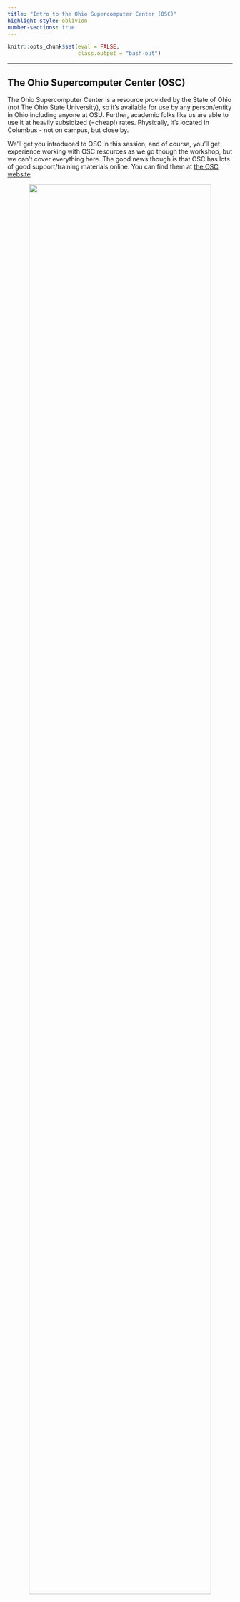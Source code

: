 ```yaml
---
title: "Intro to the Ohio Supercomputer Center (OSC)"
highlight-style: oblivion
number-sections: true
---
```


```r
knitr::opts_chunk$set(eval = FALSE,
                      class.output = "bash-out")
```

-----

## The Ohio Supercomputer Center (OSC)
 
The Ohio Supercomputer Center is a resource provided by the State of Ohio (not The Ohio State University), so it's available for use by any person/entity in Ohio including anyone at OSU. Further, academic folks like us are able to use it at heavily subsidized (=cheap!) rates. Physically, it's located in Columbus - not on campus, but close by.

We'll get you introduced to OSC in this session, and of course, you'll get experience working with OSC resources as we go though the workshop, but we can't cover everything here. The good news though is that OSC has lots of good support/training materials online. You can find them at [the OSC website](https://www.osc.edu/).

  <p align="center">
  <img src=img/osc_logo.svg width="90%">
  </p>

## What is a supercomputer?

We'll start with the basics here - for our purposes, a supercomputer is basically a bunch of smaller computers connected together, allowing for computing jobs that require more resources than any one of the individual computers can alone provide. 

## Some Terminology

There are some terms that you'll almost certainly hear (and maybe have used before yourself) when working with a supercomputer - either at OSC or elsewhere. Let's think about how these terms relate to each other...

  - Supercomputer
  - Node
  - Cluster
  - Core
  - Processor

  <p align="center">
  <img src=img/terminology.png width="95%">
  </p>

There's flexibility when using a supercomputer at OSC - the smallest job you can run would use a single processor, or core. Or you could run a slightly bigger job that uses say 10 cores that are all within one physical node. Or you could run an even bigger job that uses 100 cores that exist across 4 nodes by connecting those nodes together so their resources are shared (no single node at OSC has 100 cores).

## The Structure Of A Supercomputer

We're going to think about a supercomputer has having three main parts...

  - Login Node(s)
  - Compute Nodes
  - File Storage System

  <p align="center">
  <img src=img/supercomputer_parts.png width="95%">
  </p>

### File Storage

There are 3 main areas/file systems where you can store files at OSC...

  - **Home Directories:** /users/
  - **Project Directories:** /fs/project/ OR /fs/ess/project/
  - **Scratch Directories:** /fs/scratch/ OR /fs/ess/scratch/


  <p align="center">
  <img src=img/storage_osc.png width="95%">
  </p>
  
#### Home Directory

When you initially get an account with OSC, a HOME directory is created for you, named with your OSC username. This directory will always be within `/users/`. What subfolder it exists in depends on what project you were initially associated with. For example, the first project I was associated with at OSC was `PAS0656`. I don't work on that project anymore, but the location of my HOME directory remains `/users/PAS0656/osu6672` (note `osu6672` is my OSC username).

This HOME directory provides you with up to 500 GB of storage
(or up to 1,000,000 files). This is considered permanent storage, so it is well backed-up.

#### Project Directories

Project directories can't be set up by just anyone, as the storage there has to be paid for. Typically, here at the University, Project directories are set up by PI's. Project directories offer flexibility in terms of the amount of storage available (requested at the time of set-up, and then easily adjustable after that), and also in terms of who can access files in the directory.

Unlike your HOME directory, where typically only you will have access to the files it contains, Projects are meant to be available to a specified group of people - say the members of a lab all working on a project. Like HOME directories, these are also backed up routinely. Project directories are located inside either
`/fs/project/` or `/fs/ess/`.

#### Scratch Storage

The Scratch file system is meant to provide temporary storage space. Every Project directory has a corresponding Scratch directory. One advantage to Scratch space is that it is effectively unlimited. However, it's not backed up, and files that are unmodified for a specific amount of time are automatically deleted. 

### Login Nodes

  <p align="center">
  <img src=img/login_osc.png width="95%">
  </p>
  
Login nodes are set aside as an initial landing spot for everyone who logs in to a supercomputer. These are meant to be used to do things like organize your files, create scripts that specify future compute jobs, etc.

They are NOT meant for doing any serious computing on. Resources on the login nodes are limited and shared by everyone who logs in. Attempting large computing efforts on these nodes risks taxing the resources (i.e. RAM) and bogging things down for everyone. There are checks built in that limit what you are able to do on the login nodes (i.e. jobs running for longer than 20 min will be killed), but it's best to just not push it at all. Any bigger computing jobs are better sent to the compute cluster.

### Compute Cluster

  <p align="center">
  <img src=img/compute_osc.png width="95%">
  </p>
  
The compute cluster is really the powerhouse of the supercomputer, and is where you run your compute jobs. The details in terms of the size of the compute cluster itself, and the sizes of individual nodes contributing to the cluster (i.e. number of cores available on each node, amount of RAM available, etc) depends on which supercomputer you're connected to, but regardless, you'll have access to much more computing power than you'll get on your local system.

Each time you send a compute job to the compute cluster, you also make a request for the number of resources the job will need - specifically, the number of nodes, cores, and how long the job will run. As there are jobs being sent by different users all the time, there is software called a _job scheduler_ that considers each request and assigns the necessary resources to the job as they are available. We'll talk about that more later in the workshop.


All these parts are connected together to create a supercomputer...

  <p align="center">
  <img src=img/supercomputer.png width="95%">
  </p>
  
## Supercomputers at OSC

OSC technially has 3 separate supercomputers...

  - Ruby
  - Owens
  - Pitzer
  
Ruby is reserved for specific uses, so the two you'll interact with are Owens and Pitzer. This is what Owens looks like (and Pitzer is similar)...

  <p align="center">
  <img src=img/owens.jpg width="70%">
  </p>

## Connecting to a Supercomputer

Whether you're working on a supercomputer at OSC or elsewhere, you'll connect to it via a connection between your personal computer and the remote computer. Sometimes this connection is a one-way connection, in which you're working exclusively on the remote computer, and in other cases it can be a two-way connection. The two-way connection scenario allows you to transfer files between your local computer and the remote system (supercomputer).

### ssh

A one-way connection that allows you to connect to and work on a remote supercomputer is usually achieved through secure shell - often abbreviated and referred to as *ssh*. 

  <p align="center">
  <img src=img/ssh_osc.png width="90%">
  </p>
  
The two most common ways of connecting to OSC by way of *ssh* are though a Terminal or the OnDemand system.

#### Terminal

Traditionally if you're on a Unix-based system (Mac or Linux), you can open the Terminal application and connect through *ssh* with something like this...

  <p align="center">
  <img src=img/ssh_terminal.png width="70%">
  </p>

Unfortunately, while this can also be done on a Windows-based system, it requires an extra piece of software (an ssh client - typically one called putty), as the *ssh* command isn't available by default in Windows like it is on Unix-based systems. 

The good news for us is that OSC provides an alternative way to interact with their supercomputers: the OnDemand system.

#### OnDemand

OnDemand allows you to access OSC resources through a web browser - it not only provides *ssh* access, but other forms of access too, including the ability to upload and download files between the remote and local computer. The OSC OnDemand starting point can be accessed at [https://ondemand.osc.edu](https://ondemand.osc.edu).
After logging in, you should see a page similar to the one below:

  <p align="center">
  <img src=img/ondemand_home.png width="90%">
  </p>

We're going to focus on some of the options in the blue bar along the top. Let's start with **Files**. Hovering over this gives a list of directories you have access to. If you're account is new, you might only have one or two. I'm associated with quite a few different projects, so I have a bunch. I'll select my HOME directory. 

  <p align="center">
  <img src=img/ondemand_files.png width="90%">
  </p>
  
Here I can see a list of directories and files that are in my HOME directory.    
  
  <p align="center">
  <img src=img/ondemand_home_dir.png width="90%">
  </p>
  
There are also a series of useful buttons across the top. One note about the Upload/Download buttons here - these are great in many cases, but likely won't be a good option for especially large files. Other options, such as Globus, are available for these (more info on Globus [here](https://www.osc.edu/resources/getting_started/howto/howto_transfer_files_using_globus_connect)).

More generally, this general interface is somewhat unique at OSC. Not all supercomputers will have this convenient GUI interface (the OnDemand system) that allows you to perform tasks like creating new folders, moving files, etc. in a point-and-click manner.

Having these is certainly nice, but they only go so far. Using a supercomputer effectively is likely to require interacting with the system through a command line approach as opposed to a point-and-click interface. One option available for doing that is under the **Clusters** option in the blue top bar:

  <p align="center">
  <img src=img/ondemand_cluster.png width="90%">
  </p>
  
  
Here I'm selecting shell access to the Pitzer supercomputer,
which will open a new browser tab looking like this:

  <p align="center">
  <img src=img/ondemand_shell.png width="90%">
  </p>

This shell system works just like the Terminal program we briefly came across earlier. Basically, there's a prompt (at the bottom of the image above) where you can enter a command for the supercomputer to execute. This is a common way to interact with the supercomputer.

However, we're going to check out one more option - a program called VS Code, which gives us the same basic shell access, but also includes some additional features that we might find useful later on. We can access VS Code by selecting *Code Server* under the **Interactive Apps** option on the OnDemand homepage (near the bottom of the list).

  <p align="center">
  <img src=img/ondemand_codeserver.png width="90%">
  </p>

In this case, we need to provide a maximum time to keep the App open. The default is 6 hours. That will be fine for our purposes - you could even go a bit less, but remember that if you select 2 hours, you'll be kicked off at the 2-hour mark, so usually better to err on the side of overestimating here.

  <p align="center">
  <img src=img/code_server_request.png width="90%">
  </p>
 
Click on **Launch** at the bottom and this will send your request to run the App for a maximum of the number of hours you chose. Once it's ready, you'll get a screen that looks like...

  <p align="center">
  <img src=img/code_server_connect.png width="90%">
  </p>
  
When it's available, click on the blue **Connect  to VS Code** button and you should see the following Welcome screen...

  <p align="center">
  <img src=img/code_server_welcome.png width="90%">
  </p>

Jelmer will talk about VS Code in the next section.
